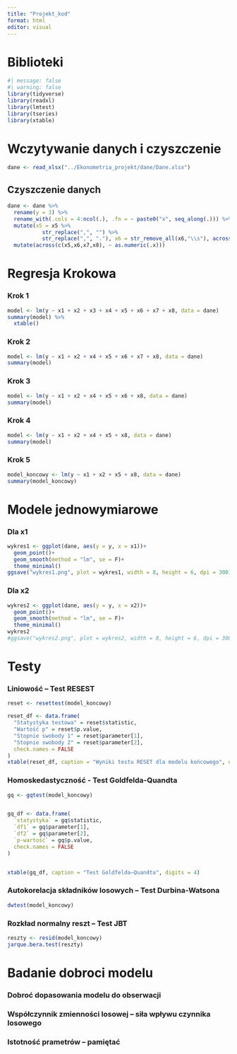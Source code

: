 ```yaml
---
title: "Projekt_kod"
format: html
editor: visual
---
```


# Biblioteki

```r
#| message: false
#| warning: false
library(tidyverse)
library(readxl)
library(lmtest)
library(tseries)
library(xtable)
```

# Wczytywanie danych i czyszczenie

```r
dane <- read_xlsx("../Ekonometria_projekt/dane/Dane.xlsx")
```

## Czyszczenie danych

```r
dane <- dane %>% 
  rename(y = 3) %>% 
  rename_with(.cols = 4:ncol(.), .fn = ~ paste0("x", seq_along(.))) %>% 
  mutate(x5 = x5 %>%
           str_replace(",", "") %>%          
           str_replace(",", "."), x6 = str_remove_all(x6,"\\s"), across(c(x7, x8), ~ str_replace(., "\\.", ""))) %>% 
  mutate(across(c(x5,x6,x7,x8), ~ as.numeric(.x)))

```

# Regresja Krokowa

### Krok 1

```r
model <- lm(y ~ x1 + x2 + x3 + x4 + x5 + x6 + x7 + x8, data = dane)
summary(model) %>% 
  xtable()
```

### Krok 2

```r
model <- lm(y ~ x1 + x2 + x4 + x5 + x6 + x7 + x8, data = dane)
summary(model)
```

### Krok 3

```r
model <- lm(y ~ x1 + x2 + x4 + x5 + x6 + x8, data = dane)
summary(model)
```

### Krok 4

```r
model <- lm(y ~ x1 + x2 + x4 + x5 + x8, data = dane)
summary(model)
```

### Krok 5

```r
model_koncowy <- lm(y ~ x1 + x2 + x5 + x8, data = dane)
summary(model_koncowy)
```

# Modele jednowymiarowe

### Dla x1

```r
wykres1 <- ggplot(dane, aes(y = y, x = x1))+
  geom_point()+
  geom_smooth(method = "lm", se = F)+
  theme_minimal()
ggsave("wykres1.png", plot = wykres1, width = 8, height = 6, dpi = 300)
```

### Dla x2

```r
wykres2 <- ggplot(dane, aes(y = y, x = x2))+
  geom_point()+
  geom_smooth(method = "lm", se = F)+
  theme_minimal()
wykres2
#ggsave("wykres2.png", plot = wykres2, width = 8, height = 6, dpi = 300)
```

# Testy

### Liniowość – Test RESEST

```r
reset <- resettest(model_koncowy) 

reset_df <- data.frame(
  "Statystyka testowa" = reset$statistic,
  "Wartość p" = reset$p.value,
  "Stopnie swobody 1" = reset$parameter[1],
  "Stopnie swobody 2" = reset$parameter[2],
  check.names = FALSE
)
xtable(reset_df, caption = "Wyniki testu RESET dla modelu końcowego", digits = 4)
```

### Homoskedastyczność - Test Goldfelda-Quandta

```r
gq <- gqtest(model_koncowy)


gq_df <- data.frame(
  `statystyka` = gq$statistic,
  `df1` = gq$parameter[1],
  `df2` = gq$parameter[2],
  `p-wartość` = gq$p.value,
  check.names = FALSE
)


xtable(gq_df, caption = "Test Goldfelda–Quandta", digits = 4)
```

### Autokorelacja składników losowych – Test Durbina-Watsona

```r
dwtest(model_koncowy)
```

### Rozkład normalny reszt – Test JBT

```r
reszty <- resid(model_koncowy)
jarque.bera.test(reszty)
```

# Badanie dobroci modelu

### Dobroć dopasowania modelu do obserwacji

### Współczynnik zmienności losowej – siła wpływu czynnika losowego

### Istotność prametrów – pamiętać
